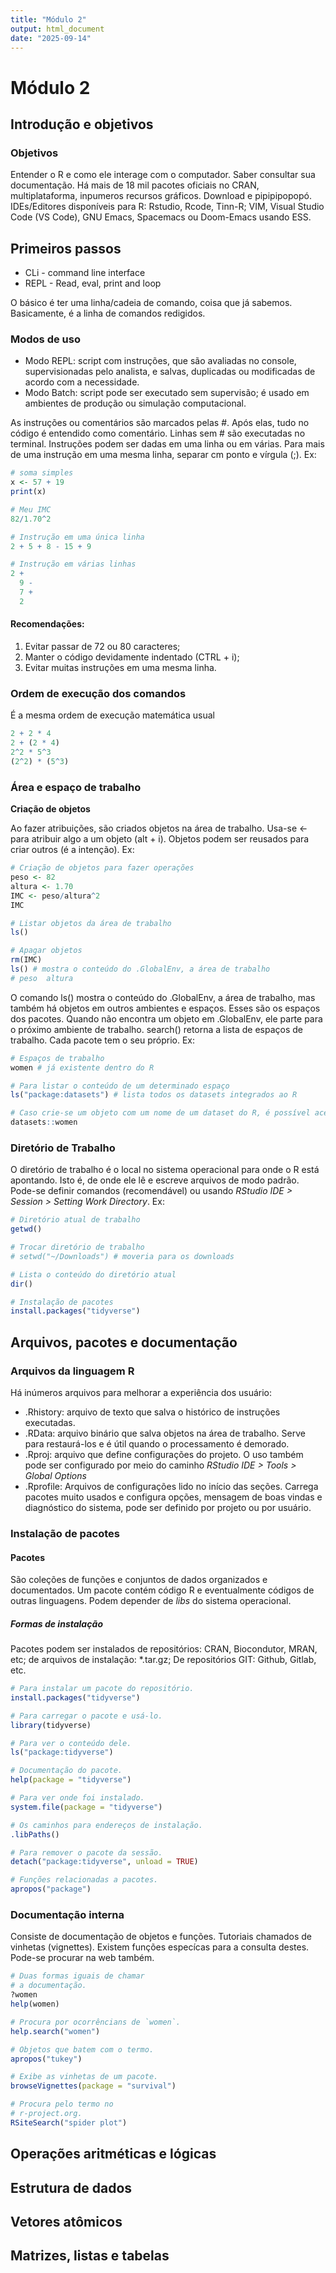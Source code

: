 ```yaml
---
title: "Módulo 2"
output: html_document
date: "2025-09-14"
---
```


# Módulo 2

## Introdução e objetivos

### Objetivos

Entender o R e como ele interage com o computador. Saber consultar sua documentação. Há mais de 18 mil pacotes oficiais no CRAN, multiplataforma, inpumeros recursos gráficos. Download e pipipipopopó. IDEs/Editores disponíveis para R: Rstudio, Rcode, Tinn-R; VIM, Visual Studio Code (VS Code), GNU Emacs, Spacemacs ou Doom-Emacs usando ESS.

## Primeiros passos

-   CLi - command line interface
-   REPL - Read, eval, print and loop

O básico é ter uma linha/cadeia de comando, coisa que já sabemos. Basicamente, é a linha de comandos redigidos.

### Modos de uso

-   Modo REPL: script com instruções, que são avaliadas no console, supervisionadas pelo analista, e salvas, duplicadas ou modificadas de acordo com a necessidade.
-   Modo Batch: script pode ser executado sem supervisão; é usado em ambientes de produção ou simulação computacional.

As instruções ou comentários são marcados pelas #. Após elas, tudo no código é entendido como comentário. Linhas sem # são executadas no terminal. Instruções podem ser dadas em uma linha ou em várias. Para mais de uma instrução em uma mesma linha, separar cm ponto e vírgula (;). Ex:

```r
# soma simples
x <- 57 + 19
print(x)

# Meu IMC
82/1.70^2

# Instrução em uma única linha
2 + 5 + 8 - 15 + 9

# Instrução em várias linhas
2 + 
  9 -
  7 +
  2

```

#### Recomendações:

1. Evitar passar de 72 ou 80 caracteres;
2. Manter o código devidamente indentado (CTRL + i);
3. Evitar muitas instruções em uma mesma linha.

### Ordem de execução dos comandos

É a mesma ordem de execução matemática usual

```r
2 + 2 * 4
2 + (2 * 4)
2^2 * 5^3
(2^2) * (5^3)
```

### Área e espaço de trabalho

**Criação de objetos**

Ao fazer atribuições, são criados objetos na área de trabalho. Usa-se <- para atribuir algo a um objeto (alt + i). Objetos podem ser reusados para criar outros (é a intenção). Ex:

```r

# Criação de objetos para fazer operações
peso <- 82
altura <- 1.70
IMC <- peso/altura^2
IMC

# Listar objetos da área de trabalho
ls()

# Apagar objetos
rm(IMC)
ls() # mostra o conteúdo do .GlobalEnv, a área de trabalho
# peso  altura


```

O comando ls() mostra o conteúdo do .GlobalEnv, a área de trabalho, mas também há objetos em outros ambientes e espaços. Esses são os espaços dos pacotes. Quando não encontra um objeto em .GlobalEnv, ele parte para o próximo ambiente de trabalho. search() retorna a lista de espaços de trabalho. Cada pacote tem o seu próprio. Ex:

```r
# Espaços de trabalho
women # já existente dentro do R

# Para listar o conteúdo de um determinado espaço
ls("package:datasets") # lista todos os datasets integrados ao R

# Caso crie-se um objeto com um nome de um dataset do R, é possível acessá-lo por meio de 
datasets::women

```

### Diretório de Trabalho

O diretório de trabalho é o local no sistema operacional para onde o R está apontando. Isto é, de onde ele lê e escreve arquivos de modo padrão. Pode-se definir comandos (recomendável) ou usando *RStudio IDE > Session > Setting Work Directory*. Ex: 

```r
# Diretório atual de trabalho
getwd()

# Trocar diretório de trabalho
# setwd("~/Downloads") # moveria para os downloads

# Lista o conteúdo do diretório atual
dir()

# Instalação de pacotes
install.packages("tidyverse")

```


## Arquivos, pacotes e documentação

### Arquivos da linguagem R

Há inúmeros arquivos para melhorar a experiência dos usuário:

- .Rhistory: arquivo de texto que salva o histórico de instruções executadas.
- .RData: arquivo binário que salva objetos na área de trabalho. Serve para restaurá-los e é útil quando o processamento é demorado.
- .Rproj: arquivo que define configurações do projeto. O uso também pode ser configurado por meio do caminho *RStudio IDE > Tools > Global Options*
- .Rprofile: Arquivos de configurações lido no início das seções. Carrega pacotes muito usados e configura opções, mensagem de boas vindas e diagnóstico do sistema, pode ser definido por projeto ou por usuário.

### Instalação de pacotes

#### Pacotes 

São coleções de funções e conjuntos de dados organizados e documentados. Um pacote contém código R e eventualmente códigos de outras linguagens. Podem depender de *libs* do sistema operacional.

##### Formas de instalação

Pacotes podem ser instalados de repositórios: CRAN, Biocondutor, MRAN, etc; de arquivos de instalação: *.tar.gz; De repositórios GIT: Github, Gitlab, etc.

```r
# Para instalar um pacote do repositório.
install.packages("tidyverse")

# Para carregar o pacote e usá-lo.
library(tidyverse)

# Para ver o conteúdo dele.
ls("package:tidyverse")

# Documentação do pacote.
help(package = "tidyverse")

# Para ver onde foi instalado.
system.file(package = "tidyverse")

# Os caminhos para endereços de instalação.
.libPaths()

# Para remover o pacote da sessão.
detach("package:tidyverse", unload = TRUE)

# Funções relacionadas a pacotes.
apropos("package")

```

### Documentação interna

Consiste de documentação de objetos e funções. Tutoriais chamados de vinhetas (vignettes). Existem funções especícas para a consulta destes. Pode-se procurar na web também.

```r
# Duas formas iguais de chamar
# a documentação.
?women
help(women)

# Procura por ocorrêncians de `women`.
help.search("women")

# Objetos que batem com o termo.
apropos("tukey")

# Exibe as vinhetas de um pacote.
browseVignettes(package = "survival")

# Procura pelo termo no
# r-project.org.
RSiteSearch("spider plot")

```



## Operações aritméticas e lógicas

## Estrutura de dados

## Vetores atômicos

## Matrizes, listas e tabelas
